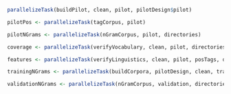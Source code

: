 
```r
parallelizeTask(buildPilot, clean, pilot, pilotDesign$pilot)     
```

```r
pilotPos <- parallelizeTask(tagCorpus, pilot)   
```

```r
pilotNGrams <- parallelizeTask(nGramCorpus, pilot, directories)   
```

```r
coverage <- parallelizeTask(verifyVocabulary, clean, pilot, directories)
```

```r
features <- parallelizeTask(verifyLinguistics, clean, pilot, posTags, directories)  
```

```r
trainingNGrams <- parallelizeTask(buildCorpora, pilotDesign, clean, training, validation, test)
```

```r
validationNGrams <- parallelizeTask(nGramCorpus, validation, directories)   
```
